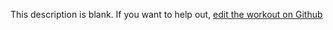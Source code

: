 
  This description is blank. If you want to help out, [edit the workout on Github](https://www.github.com/LiftArcade/exercises/blob/main/exercises/barbell-speed-squat-description.mdx)